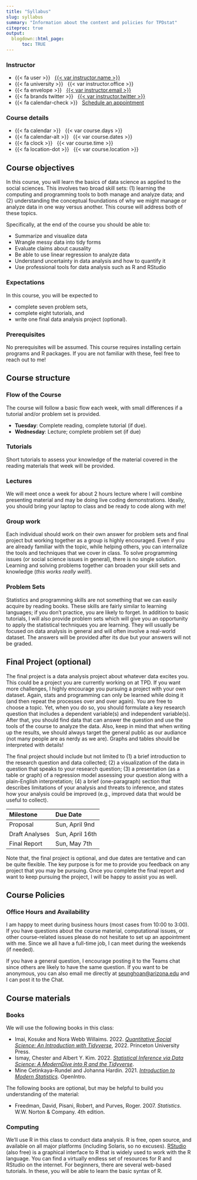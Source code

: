 ```yaml
---
title: "Syllabus"
slug: syllabus
summary: "Information about the content and policies for TPDstat"
citeproc: true
output:
  blogdown::html_page:
      toc: TRUE
---
```





::: {.grid .course-details .course-details-smaller}

::: {.g-col-6}
### Instructor

- {{< fa user >}} &nbsp; [{{< var instructor.name >}}]({{< var instructor.url >}})
- {{< fa university >}} &nbsp; {{< var instructor.office >}}
- {{< fa envelope >}} &nbsp; <a href="mailto:{{< var instructor.email >}}">{{< var instructor.email >}}</a>
- {{< fa brands twitter >}} &nbsp; [{{< var instructor.twitter >}}](https://www.twitter.com/{{< var instructor.twitter >}})
- {{< fa calendar-check >}} &nbsp; [Schedule an appointment]({{< var instructor.appointment_url >}})


:::

::: {.g-col-6}
### Course details

- {{< fa calendar >}} &nbsp; {{< var course.days >}}
- {{< fa calendar-alt >}} &nbsp; {{< var course.dates >}}
- {{< fa clock >}} &nbsp; {{< var course.time >}}
- {{< fa location-dot >}} &nbsp; {{< var course.location >}}


:::

:::


## Course objectives


In this course, you will learn the basics of data science as applied to the social sciences. This involves two broad skill sets: (1) learning the computing and programming tools to both manage and analyze data; and (2) understanding the conceptual foundations of why we might manage or analyze data in one way versus another. This course will address both of these topics.

Specifically, at the end of the course you should be able to:

- Summarize and visualize data
- Wrangle messy data into tidy forms
- Evaluate claims about causality
- Be able to use linear regression to analyze data
- Understand uncertainty in data analysis and how to quantify it
- Use professional tools for data analysis such as R and RStudio

### Expectations

In this course, you will be expected to

- complete seven problem sets,
- complete eight tutorials, and
- write one final data analysis project (optional).


### Prerequisites

No prerequisites will be assumed.  This course requires installing certain programs and R packages. If you are not familiar with these, feel free to reach out to me! 


## Course structure

### Flow of the Course

The course will follow a basic flow each week, with small differences if a tutorial and/or problem set is provided.

- **Tuesday**: Complete reading, complete tutorial (if due). 
- **Wednesday**: Lecture; complete problem set (if due)

### Tutorials

Short tutorials to assess your knowledge of the material covered in the reading materials that week will be provided. 

### Lectures

We will meet once a week for about 2 hours lecture where I will combine presenting material and may be doing live coding demonstrations. Ideally, you should bring your laptop to class and be ready to code along with me! 


### Group work

Each individual should work on their own answer for problem sets and final project but working together as a group is highly encouraged. Even if you are already familiar with the topic, while helping others, you can internalize the tools and techniques that we cover in class. To solve programming issues (or social science issues in general), there is no single solution. Learning and solving problems together can broaden your skill sets and knowledge (*this works really well!*). 

### Problem Sets

Statistics and programming skills are not something that we can easily acquire by reading books. These skills are fairly similar to learning languages; if you don't practice, you are likely to forget. In addition to basic tutorials, I will also provide problem sets which will give you an opportunity to apply the statistical techniques you are learning. They will usually be focused on data analysis in general and will often involve a real-world dataset. The answers will be provided after its due but your answers will not be graded. 


## Final Project (optional)


The final project is a data analysis project about whatever data excites you. This could be a project you are currently working on at TPD. If you want more challenges, I highly encourage you pursuing a project with your own dataset. Again, stats and programming can only be learned while doing it (and then repeat the processes over and over again). You are free to choose a topic. Yet, when you do so, you should formulate a key research question that includes a dependent variable(s) and independent variable(s). After that, you should find data that can answer the question and use the tools of the course to analyze the data. Also, keep in mind that when writing up the results, we should always target the general public as our audiance (not many people are as nerdy as we are). Graphs and tables should be interpreted with details!  

The final project should include but not limited to (1) a brief introduction to the research question and data collected; (2) a visualization of the data in question that speaks to your research question; (3) a presentation (as a table or graph) of a regression model assessing your question along with a plain-English interpretation; (4) a brief (one-paragraph) section that describes limitations of your analysis and threats to inference, and states how your analysis could be improved (e.g., improved data that would be useful to collect). 


| Milestone      | Due Date                 |
|:---------------|:-------------------------|
| Proposal       | Sun, April 9nd  |
| Draft Analyses | Sun, April 16th  |
| Final Report   | Sun, May 7th  |

Note that, the final project is optional, and due dates are tentative and can be quite flexible. The key purpose is for me to provide you feedback on any project that you may be pursuing. Once you complete the final report and want to keep pursuing the project, I will be happy to assist you as well. 

## Course Policies


### Office Hours and Availability

I am happy to meet during business hours (most cases from 10:00 to 3:00). If you have questions about the course material, computational issues, or other course-related issues please do not hesitate to set up an appointment with me. Since we all have a full-time job, I can meet during the weekends (if needed). 

If you have a general question, I encourage posting it to the Teams chat since others are likely to have the same question. If you want to be anonymous, you can also email me directly at [seunghoan@arizona.edu](mailto:seunghoan@arizona.edu) and I can post it to the Chat. 

## Course materials

###  Books
We will use the following books in this class:

- Imai, Kosuke and Nora Webb Willaims. 2022. [*Quantitative Social Science: An Introduction with Tidyverse*](https://press.princeton.edu/books/paperback/9780691222288/quantitative-social-science), 2022. Princeton University Press.
- Ismay, Chester and Albert Y. Kim. 2022. [*Statistical Inference via Data Science: A ModernDive into R and the Tidyverse*](https://moderndive.com/index.html). 
- Mine Cetinkaya-Rundel and Johanna Hardin. 2021. [*Introduction to Modern Statistics*](https://www.openintro.org/book/ims/). OpenIntro. 

The following books are optional, but may be helpful to build you understanding of the material:

- Freedman, David, Pisani, Robert, and Purves, Roger. 2007. *Statistics*. W.W. Norton & Company. 4th edition.


### Computing

We'll use R in this class to conduct data analysis. R is free,  open source, and available on all
major platforms (including Solaris, so no excuses). [RStudio](http://www.rstudio.com) (also free) is a graphical interface to R that is widely used to work with the R language. You can find a virtually endless set of resources for R and RStudio on the internet. For beginners, there are several web-based tutorials. In these, you will be able to learn the basic syntax of R. 
